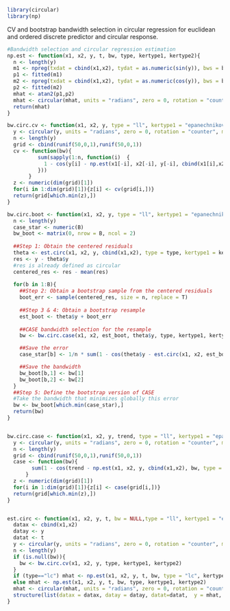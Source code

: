 
```{r, warning=F, message=F}
library(circular)
library(np)
```

CV and bootstrap bandwidth selection in circular regression for euclidean and ordered discrete predictor and circular response.

```{r,warning=F}

#Bandwidth selection and circular regression estimation 
np.est <- function(x1, x2, y, t, bw, type, kertype1, kertype2){
  n <- length(y)
  m1 <- npreg(txdat = cbind(x1,x2), tydat = as.numeric(sin(y)), bws = bw, exdat = t, regtype = type, ckertype = kertype1, okertype = kertype2)
  p1 <- fitted(m1)
  m2 <- npreg(txdat = cbind(x1,x2), tydat = as.numeric(cos(y)), bws = bw, exdat = t, regtype = type, ckertype = kertype1, okertype = kertype2)
  p2 <- fitted(m2)
  mhat <- atan2(p1,p2)
  mhat <- circular(mhat, units = "radians", zero = 0, rotation = "counter", modulo = "2pi")
  return(mhat)
}

bw.circ.cv <- function(x1, x2, y, type = "ll", kertype1 = "epanechnikov", kertype2 = "liracine"){
  y <- circular(y, units = "radians", zero = 0, rotation = "counter", modulo = "2pi")
  n <- length(y)
  grid <- cbind(runif(50,0,1),runif(50,0,1))
  cv <- function(bw){
          sum(sapply(1:n, function(i)  {
            1 - cos(y[i] - np.est(x1[-i], x2[-i], y[-i], cbind(x1[i],x2[i]), bw, type, kertype1, kertype2))
          }))
       }
  z <- numeric(dim(grid)[1])
  for(i in 1:dim(grid)[1]){z[i] <- cv(grid[i,])}
  return(grid[which.min(z),])
}

bw.circ.boot <- function(x1, x2, y, type = "ll", kertype1 = "epanechnikov", kertype2 = "liracine", B = 500){
  n <- length(y)
  case_star <- numeric(B)
  bw_boot <- matrix(0, nrow = B, ncol = 2)
  
  ##Step 1: Obtain the centered residuals
  theta <- est.circ(x1, x2, y, cbind(x1,x2), type = type, kertype1 = kertype1, kertype2 = kertype2)
  res <- y - theta$y
  #res is already defined as circular
  centered_res <- res - mean(res)
  
  for(b in 1:B){
    ##Step 2: Obtain a bootstrap sample from the centered residuals
    boot_err <- sample(centered_res, size = n, replace = T)
    
    ##Step 3 & 4: Obtain a bootstrap resample 
    est_boot <- theta$y + boot_err
    
    ##CASE bandwidth selection for the resample
    bw <- bw.circ.case(x1, x2, est_boot, theta$y, type, kertype1, kertype2)

    ##Save the error
    case_star[b] <- 1/n * sum(1 - cos(theta$y - est.circ(x1, x2, est_boot, cbind(x1,x2), bw, type, kertype1, kertype2)$y))

    ##Save the bandwidth
    bw_boot[b,1] <- bw[1]
    bw_boot[b,2] <- bw[2]
  }
  ##Step 5: Define the bootstrap version of CASE
  #Take the bandwidth that minimizes globally this error
  bw <- bw_boot[which.min(case_star),]
  return(bw)
}


bw.circ.case <- function(x1, x2, y, trend, type = "ll", kertype1 = "epanechnikov", kertype2 = "liracine"){
  y <- circular(y, units = "radians", zero = 0, rotation = "counter", modulo = "2pi")
  n <- length(y)
  grid <- cbind(runif(50,0,1),runif(50,0,1))
  case <- function(bw){
	    sum(1 - cos(trend - np.est(x1, x2, y, cbind(x1,x2), bw, type = 'lc', kertype1 = 'epanechnikov', kertype2 = 'liracine')))
  	  }
  z <- numeric(dim(grid)[1])
  for(i in 1:dim(grid)[1]){z[i] <- case(grid[i,])}
  return(grid[which.min(z),])
}


est.circ <- function(x1, x2, y, t, bw = NULL,type = "ll", kertype1 = "epanechnikov", kertype2 = "liracine"){
  datax <- cbind(x1,x2)
  datay <- y
  datat <- t
  y <- circular(y, units = "radians", zero = 0, rotation = "counter", modulo = "2pi")
  n <- length(y)
  if (is.null(bw)){
	bw <- bw.circ.cv(x1, x2, y, type, kertype1, kertype2)	
  }
  if (type=="lc") mhat <- np.est(x1, x2, y, t, bw, type = "lc", kertype1, kertype2)
  else mhat <- np.est(x1, x2, y, t, bw, type, kertype1, kertype2)
  mhat <- circular(mhat, units = "radians", zero = 0, rotation = "counter", modulo = "2pi")
  structure(list(datax = datax, datay = datay, datat=datat,  y = mhat, bw = bw, n = n))
}
```

